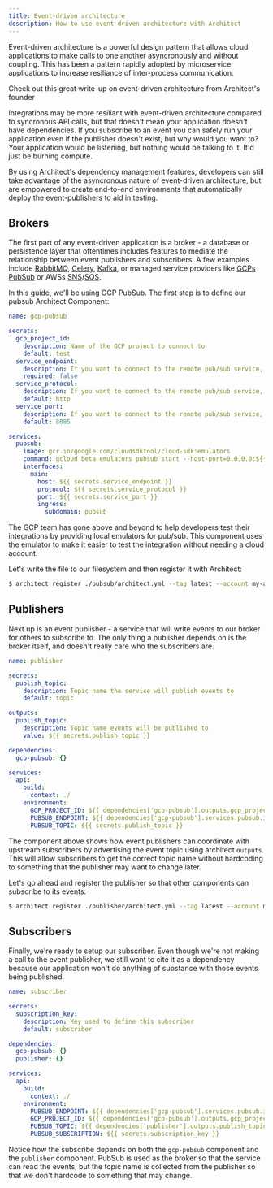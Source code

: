 ```yaml
---
title: Event-driven architecture
description: How to use event-driven architecture with Architect
---
```


Event-driven architecture is a powerful design pattern that allows cloud applications to make
calls to one another asyncronously and without coupling. This has been a pattern rapidly adopted
by microservice applications to increase resiliance of inter-process communication.

<Card title="What the heck is event-driven architecture?" icon="link" href="https://www.architect.io/blog/2021-02-09/event-driven-architecture/">
  Check out this great write-up on event-driven architecture from Architect's founder
</Card>

Integrations may be more resiliant with event-driven architecture compared to syncronous API calls,
but that doesn't mean your application doesn't have dependencies. If you subscribe to an event you
can safely run your application even if the publisher doesn't exist, but why would you want to? Your
application would be listening, but nothing would be talking to it. It'd just be burning compute.

By using Architect's dependency management features, developers can still take advantage of the
asyncronous nature of event-driven architecture, but are empowered to create end-to-end environments
that automatically deploy the event-publishers to aid in testing.

## Brokers

The first part of any event-driven application is a broker - a database or persistence layer that
oftentimes includes features to mediate the relationship between event publishers and subscribers. 
A few examples include [RabbitMQ](https://www.rabbitmq.com/), [Celery](https://docs.celeryq.dev/),
[Kafka](https://kafka.apache.org/), or managed service providers like [GCPs PubSub](https://cloud.google.com/pubsub)
or AWSs [SNS](https://aws.amazon.com/sns/)/[SQS](https://aws.amazon.com/sqs/).

In this guide, we'll be using GCP PubSub. The first step is to define our pubsub Architect Component:

```yaml architect.yml
name: gcp-pubsub

secrets:
  gcp_project_id:
    description: Name of the GCP project to connect to
    default: test
  service_endpoint:
    description: If you want to connect to the remote pub/sub service, use the value 'pubsub.googleapis.com'. Otherwise, the local emulator will be used.
    required: false
  service_protocol:
    description: If you want to connect to the remote pub/sub service, use the value 'https'. Otherwise, the local emulator will be used.
    default: http
  service_port:
    description: If you want to connect to the remote pub/sub service, use the value '443'. Otherwise, the local emulator will be used.
    default: 8085

services:
  pubsub:
    image: gcr.io/google.com/cloudsdktool/cloud-sdk:emulators
    command: gcloud beta emulators pubsub start --host-port=0.0.0.0:${{ secrets.service_port }} --project=${{ secrets.gcp_project_id }}
    interfaces:
      main:
        host: ${{ secrets.service_endpoint }}
        protocol: ${{ secrets.service_protocol }}
        port: ${{ secrets.service_port }}
        ingress:
          subdomain: pubsub
```

The GCP team has gone above and beyond to help developers test their integrations by providing local
emulators for pub/sub. This component uses the emulator to make it easier to test the integration
without needing a cloud account.

Let's write the file to our filesystem and then register it with Architect:

```sh
$ architect register ./pubsub/architect.yml --tag latest --account my-account
```

## Publishers

Next up is an event publisher - a service that will write events to our broker for others to 
subscribe to. The only thing a publisher depends on is the broker itself, and doesn't really
care who the subscribers are.

```yaml architect.yml
name: publisher

secrets:
  publish_topic:
    description: Topic name the service will publish events to
    default: topic

outputs:
  publish_topic:
    description: Topic name events will be published to
    value: ${{ secrets.publish_topic }}

dependencies:
  gcp-pubsub: {}

services:
  api:
    build:
      context: ./
    environment:
      GCP_PROJECT_ID: ${{ dependencies['gcp-pubsub'].outputs.gcp_project_id }}
      PUBSUB_ENDPOINT: ${{ dependencies['gcp-pubsub'].services.pubsub.interfaces.main.url }}
      PUBSUB_TOPIC: ${{ secrets.publish_topic }}
```

The component above shows how event publishers can coordinate with upstream subscribers
by advertising the event topic using architect `outputs`. This will allow subscribers
to get the correct topic name without hardcoding to something that the publisher may want
to change later.

Let's go ahead and register the publisher so that other components can subscribe to its
events:

```sh
$ architect register ./publisher/architect.yml --tag latest --account my-account
```

## Subscribers

Finally, we're ready to setup our subscriber. Even though we're not making a call to the
event publisher, we still want to cite it as a dependency because our application won't
do anything of substance with those events being published.

```yaml architect.yml
name: subscriber

secrets:
  subscription_key:
    description: Key used to define this subscriber
    default: subscriber

dependencies:
  gcp-pubsub: {}
  publisher: {}

services:
  api:
    build:
      context: ./
    environment:
      PUBSUB_ENDPOINT: ${{ dependencies['gcp-pubsub'].services.pubsub.interfaces.main.url }}
      GCP_PROJECT_ID: ${{ dependencies['gcp-pubsub'].outputs.gcp_project_id }}
      PUBSUB_TOPIC: ${{ dependencies['publisher'].outputs.publish_topic }}
      PUBSUB_SUBSCRIPTION: ${{ secrets.subscription_key }}
```

Notice how the subscribe depends on both the `gcp-pubsub` component and the `publisher` component.
PubSub is used as the broker so that the service can read the events, but the topic name is
collected from the publisher so that we don't hardcode to something that may change. 